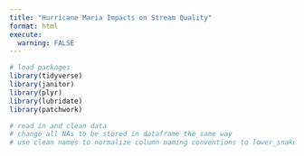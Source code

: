 ```yaml
---
title: "Hurricane Maria Impacts on Stream Quality"
format: html
execute:
  warning: FALSE
---
```


```r
# load packages
library(tidyverse)
library(janitor)
library(plyr)
library(lubridate)
library(patchwork)
```

```r
# read in and clean data
# change all NAs to be stored in dataframe the same way
# use clean names to normalize column naming conventions to lower_snake_case

```

